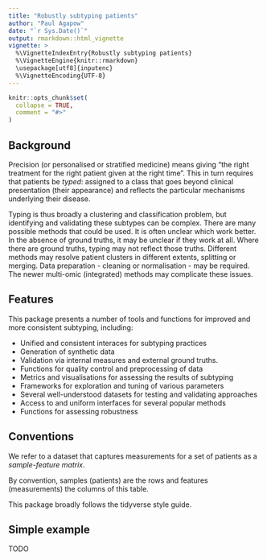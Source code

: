 ```yaml
---
title: "Robustly subtyping patients"
author: "Paul Agapow"
date: "`r Sys.Date()`"
output: rmarkdown::html_vignette
vignette: >
  %\VignetteIndexEntry{Robustly subtyping patients}
  %\VignetteEngine{knitr::rmarkdown}
  \usepackage[utf8]{inputenc}
  %\VignetteEncoding{UTF-8}
---
```


```r
knitr::opts_chunk$set(
  collapse = TRUE,
  comment = "#>"
)
```

## Background

Precision (or personalised or stratified medicine) means giving "the right
treatment for the right patient given at the right time". This in turn
requires that patients be *typed*: assigned to a class that goes beyond
clinical presentation (their appearance) and reflects the particular
mechanisms underlying their disease.

Typing is thus broadly a clustering and classification problem, but
identifying and validating these subtypes can be complex. There are many
possible methods that could be used. It is often unclear which work better.
In the absence of ground truths, it may be unclear if they work at all.
Where there are ground truths, typing may not reflect those truths.
Different methods may resolve patient clusters in different extents,
splitting or merging. Data preparation - cleaning or normalisation - may
be required. The newer multi-omic (integrated) methods may complicate these issues.


## Features

This package presents a number of tools and functions for improved and more
consistent subtyping, including:

* Unified and consistent interaces for subtyping practices
* Generation of synthetic data
* Validation via internal measures and external ground truths. 
* Functions for quality control and preprocessing of data
* Metrics and visualisations for assessing the results of subtyping
* Frameworks for exploration and tuning of various parameters
* Several well-understood datasets for testing and validating approaches
* Access to and uniform interfaces for several popular methods
* Functions for assessing robustness


## Conventions

We refer to a dataset that captures measurements for a set of patients as a
*sample-feature matrix*.

By convention, samples (patients) are the rows and features (measurements) the
columns of this table.

This package broadly follows the tidyverse style guide.


## Simple example

TODO


